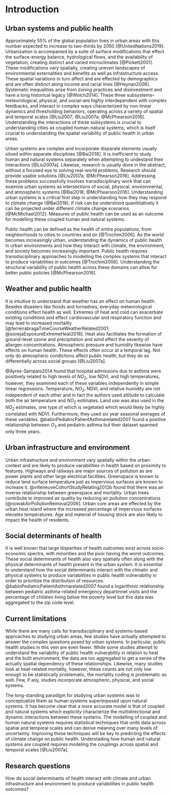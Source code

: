 # Introduction {#intro}

## Urban systems and public health

Approximately 55\% of the global population lives in urban areas with this number expected to increase to two-thirds by 2050 [@UnitedNations2019]. Urbanization is accompanied by a suite of surface modifications that effect the surface-energy balance, hydrological flows, and the availability of vegetation, creating distinct and varied microclimates [@Pickett2001]. These modifications vary spatially, creating uneven landscapes of environmental externalities and benefits as well as infrastructure access. These spatial variations in turn affect and are effected by demographics and are often distinct along income and racial lines [@Heynan2006]. Systematic inequalities arise from zoning practices and disinvestment and have a long historical legacy [@Wolch2014]. These three subsystems–meteorological, physical, and social–are highly interdependent with complex feedbacks, and interact in complex ways characterized by non-linear dynamics and thresholding behaviors, operating across a variety of spatial and temporal scales [@Liu2007; @Liu2007a; @McPhearson2016]. Understanding the interactions of these subsystems is crucial to understanding cities as coupled human-natural systems, which is itself crucial to understanding the spatial variability of public health in urban areas.

Urban systems are complex and incorporate disparate elements usually siloed within separate disciplines [@Bai2018]. It is inefficient to study human and natural systems separately when attempting to undestand their interactions [@Liu2007a]. Likewise, research is usually done in the abstract, without a focused eye to solving real-world problems. Research should provide usable solutions [@Liu2007a; @McPhearson2016]. Addressing these problems successfully involves transdisciplinary work that can examine urban systems as intersections of social, physical, environmental, and atmospheric systems [@Bai2018; @McPhearson2016]. Understanding urban systems is a critical first step in understanding how they may respond to climate change [@Bai2018]. If risk can be understood quanititatively it can be projected under different climate change scenarios [@McMichael2012]. Measures of public health can be used as an outcome for modelling these coupled human and natural systems.

Public health can be defined as the health of entire populations, from neighborhoods to cities to countries and on [@Trochim2006]. As the world becomes increasingly urban, understanding the dynamics of public health in urban environments and how they interact with climate, the environment, and society becomes increasingly important. Public health requires transdisciplinary approaches to modelling the complex systems that interact to produce variabilities in outcomes [@Trochim2006]. Understanding the structural variability of public health across these domains can allow for better public policies [@McPhearson2016].

## Weather and public health {#weather-pubhealth}

It is intuitive to understand that weather has an effect on human health. Besides disasters like floods and tornadoes, everyday meteorological conditions effect health as well. Extremes of heat and cold can exacerbate existing conditions and effect cardiovascular and respiratory function and may lead to increased mortality [@ferreirabragaTimeCourseWeatherRelated2001; @sonejaExposureExtremeHeat2016]. Heat also facilitates the formation of ground-level ozone and precipitation and wind effect the severity of allergen concentrations. Atmospheric pressure and humidity likewise have effects on human health. These effects often occur at a temporal lag. Not only do atmospheric condictions affect public health, but they do so differentially across social groups [@Liu2007a].

@Ayres-Sampaio2014 found that hospital admissions due to asthma were positively related to high levels of $NO_2$, low NDVI, and high temperatures, however, they examined each of these variables independently in simple linear regressions. Temperature, $NO_2$, NDVI, and relative humidity are not independent of each other and in fact the authors used altitude to calculate both the air temperature and $NO_2$ estimates. Land use was also used in the $NO_2$ estimates, one type of which is vegetated which would likely be highly correlated with NDVI. Furthermore, they used six year seasonal averages of these variables.  @babinPediatricPatientAsthmarelated2007 found a positive relationship between $O_3$ and pediatric asthma but their dataset spanned only three years.

## Urban infrastructure and environment {#urbenv-pubhealth}

Urban infrastructure and environment vary spatially within the urban context and are likely to produce variabilities in health based on proximity to features. Highways and railways are major sources of pollution as are power plants and other large electrical facilities. Greenspace is known to reduce land surface temperature just as impervious surfaces are known to increase it. @villeneuveCohortStudyRelating2012b found that there was an inverse relationship between greenspace and mortality. Urban trees contribute to improved air quality by reducing air pollution concentrations [@nowakAirPollutionRemoval2006]. Urban core areas are effected by the urban heat island where the increased percentage of impervious surfaces elevates temperatures. Age and material of housing stock are also likely to impact the health of residents.

## Social determinants of health {#soc-det}

It is well known that large disparities of health outcomes exist across socio-economic spectra, with minorities and the poor having the worst outcomes. These social determinants of health also vary spatially often along with the physical determinants of health present in the urban system. It is essential to understand how the social determinants interact with the climatic and physical systems to produce variabilities in public health vulnerability in order to prioritize the distribution of resources. @babinPediatricPatientAsthmarelated2007 found a logarithmic relationship between pediatric asthma-related emergency departmnet visits and the percentage of children living below the poverty level but this data was aggregated to the zip code level.

## Current limitations {#limits}

While there are many calls for transdisciplinary and systems-based approaches to studying urban areas, few studies have actually attempted to answer the complex questions posed by urban systems. In particular, public health studies in this vein are even fewer. While some studies attempt to understand the variability of public health vulnerability in relation to heat and the built environment, the data are too aggregated to get a sense of the actually spatial dependency of these relationships. Likewise, many studies look at heat-related mortality, however, these counts are not only low enough to be statistically problematic, the mortality coding is problematic as well. Few, if any, studies incorporate atmospheric, physical, and social systems.

The long-standing paradigm for studying urban systems was to conceptualize them as human systems superimposed upon natural systems. It has become clear that a more accurate model is that of coupled and natural systems which explicitly characterize the multidirectional and dynamic interactions between these systems. The modelling of coupled and human natural systems requires statistical techniques that unite data across spatial and temporal scales and can derive meaning over many levels of uncertainty. Improving these techniques will be key to predicting the effects of climate change on public health. Understading how human and natural systems are coupled requires modeling the couplings across spatial and temporal scales [@Liu2007a].

## Research questions

How do social determinants of health interact with climate and urban infrastructure and environment to produce variabilities in public health outcomes?
